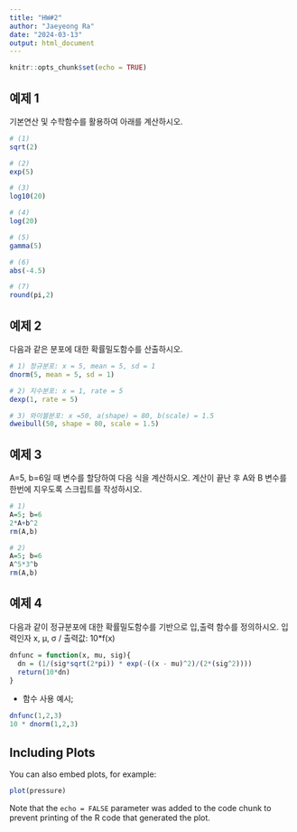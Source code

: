 ```yaml
---
title: "HW#2"
author: "Jaeyeong Ra"
date: "2024-03-13"
output: html_document
---
```


```r
knitr::opts_chunk$set(echo = TRUE)
```

## 예제 1

기본연산 및 수학함수를 활용하여 아래를 계산하시오.

```r
# (1) 
sqrt(2)

# (2)
exp(5)

# (3)
log10(20)

# (4)
log(20)

# (5)
gamma(5)

# (6)
abs(-4.5)

# (7)
round(pi,2)
```


## 예제 2

다음과 같은 분포에 대한 확률밀도함수를 산출하시오.

```r
# 1) 정규분포: x = 5, mean = 5, sd = 1
dnorm(5, mean = 5, sd = 1)

# 2) 지수분포: x = 1, rate = 5
dexp(1, rate = 5)

# 3) 와이블분포: x =50, a(shape) = 80, b(scale) = 1.5
dweibull(50, shape = 80, scale = 1.5)
```


## 예제 3

A=5, b=6일 때 변수를 할당하여 다음 식을 계산하시오. 계산이 끝난 후 A와 B 변수를 한번에 지우도록 스크립트를 작성하시오.

```r
# 1)
A=5; b=6
2*A+b^2
rm(A,b)
```

```r
# 2)
A=5; b=6
A^5*3^b
rm(A,b)
```


## 예제 4

다음과 같이 정규분포에 대한 확률밀도함수를 기반으로 입,출력 함수를 정의하시오.
입력인자 x, μ, σ / 출력값: 10*f(x)

```r
dnfunc = function(x, mu, sig){
  dn = (1/(sig*sqrt(2*pi)) * exp(-((x - mu)^2)/(2*(sig^2))))
  return(10*dn)
} 
```

* 함수 사용 예시;

```r
dnfunc(1,2,3)
10 * dnorm(1,2,3)
```

## Including Plots

You can also embed plots, for example:

```r
plot(pressure)
```

Note that the `echo = FALSE` parameter was added to the code chunk to prevent printing of the R code that generated the plot.
